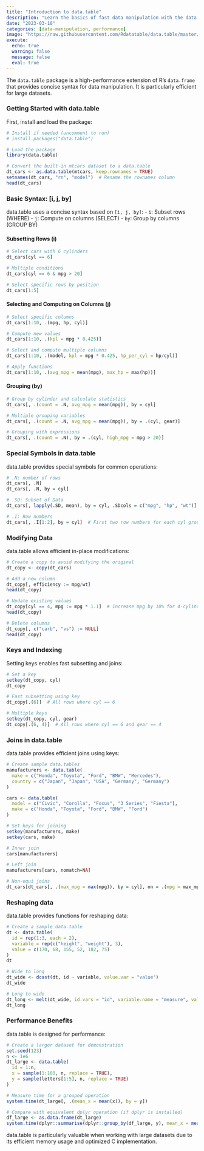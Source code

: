 ```yaml
---
title: "Introduction to data.table"
description: "Learn the basics of fast data manipulation with the data.table package in R"
date: "2023-03-10"
categories: [data-manipulation, performance]
image: "https://raw.githubusercontent.com/Rdatatable/data.table/master/vignettes/logo.png"
execute:
  echo: true
  warning: false
  message: false
  eval: true
---
```


The `data.table` package is a high-performance extension of R's `data.frame` that provides concise syntax for data manipulation. It is particularly efficient for large datasets.

### Getting Started with data.table

First, install and load the package:

```r
# Install if needed (uncomment to run)
# install.packages("data.table")

# Load the package
library(data.table)

# Convert the built-in mtcars dataset to a data.table
dt_cars <- as.data.table(mtcars, keep.rownames = TRUE)
setnames(dt_cars, "rn", "model")  # Rename the rownames column
head(dt_cars)
```

### Basic Syntax: \[i, j, by\]

data.table uses a concise syntax based on `[i, j, by]`: - `i`: Subset rows (WHERE) - `j`: Compute on columns (SELECT) - `by`: Group by columns (GROUP BY)

#### Subsetting Rows (i)

```r
# Select cars with 6 cylinders
dt_cars[cyl == 6]

# Multiple conditions
dt_cars[cyl == 6 & mpg > 20]

# Select specific rows by position
dt_cars[1:5]
```

#### Selecting and Computing on Columns (j)

```r
# Select specific columns
dt_cars[1:10, .(mpg, hp, cyl)]

# Compute new values
dt_cars[1:10, .(kpl = mpg * 0.425)]

# Select and compute multiple columns
dt_cars[1:10, .(model, kpl = mpg * 0.425, hp_per_cyl = hp/cyl)]

# Apply functions
dt_cars[1:10, .(avg_mpg = mean(mpg), max_hp = max(hp))]
```

#### Grouping (by)

```r
# Group by cylinder and calculate statistics
dt_cars[, .(count = .N, avg_mpg = mean(mpg)), by = cyl]

# Multiple grouping variables
dt_cars[, .(count = .N, avg_mpg = mean(mpg)), by = .(cyl, gear)]

# Grouping with expressions
dt_cars[, .(count = .N), by = .(cyl, high_mpg = mpg > 20)]
```

### Special Symbols in data.table

data.table provides special symbols for common operations:

```r
# .N: number of rows
dt_cars[, .N]
dt_cars[, .N, by = cyl]

# .SD: Subset of Data
dt_cars[, lapply(.SD, mean), by = cyl, .SDcols = c("mpg", "hp", "wt")]

# .I: Row numbers
dt_cars[, .I[1:2], by = cyl]  # First two row numbers for each cyl group
```

### Modifying Data

data.table allows efficient in-place modifications:

```r
# Create a copy to avoid modifying the original
dt_copy <- copy(dt_cars)

# Add a new column
dt_copy[, efficiency := mpg/wt]
head(dt_copy)

# Update existing values
dt_copy[cyl == 4, mpg := mpg * 1.1]  # Increase mpg by 10% for 4-cylinder cars
head(dt_copy)

# Delete columns
dt_copy[, c("carb", "vs") := NULL]
head(dt_copy)
```

### Keys and Indexing

Setting keys enables fast subsetting and joins:

```r
# Set a key
setkey(dt_copy, cyl)
dt_copy

# Fast subsetting using key
dt_copy[.(6)]  # All rows where cyl == 6

# Multiple keys
setkey(dt_copy, cyl, gear)
dt_copy[.(6, 4)]  # All rows where cyl == 6 and gear == 4
```

### Joins in data.table

data.table provides efficient joins using keys:

```r
# Create sample data.tables
manufacturers <- data.table(
  make = c("Honda", "Toyota", "Ford", "BMW", "Mercedes"),
  country = c("Japan", "Japan", "USA", "Germany", "Germany")
)

cars <- data.table(
  model = c("Civic", "Corolla", "Focus", "3 Series", "Fiesta"),
  make = c("Honda", "Toyota", "Ford", "BMW", "Ford")
)

# Set keys for joining
setkey(manufacturers, make)
setkey(cars, make)

# Inner join
cars[manufacturers]

# Left join
manufacturers[cars, nomatch=NA]

# Non-equi joins
dt_cars[dt_cars[, .(max_mpg = max(mpg)), by = cyl], on = .(mpg = max_mpg, cyl)]
```

### Reshaping data

data.table provides functions for reshaping data:

```r
# Create a sample data.table
dt <- data.table(
  id = rep(1:3, each = 2),
  variable = rep(c("height", "weight"), 3),
  value = c(170, 68, 155, 52, 182, 75)
)
dt

# Wide to long
dt_wide <- dcast(dt, id ~ variable, value.var = "value")
dt_wide

# Long to wide
dt_long <- melt(dt_wide, id.vars = "id", variable.name = "measure", value.name = "value")
dt_long
```

### Performance Benefits

data.table is designed for performance:

```r
# Create a larger dataset for demonstration
set.seed(123)
n <- 1e6
dt_large <- data.table(
  id = 1:n,
  x = sample(1:100, n, replace = TRUE),
  y = sample(letters[1:5], n, replace = TRUE)
)

# Measure time for a grouped operation
system.time(dt_large[, .(mean_x = mean(x)), by = y])

# Compare with equivalent dplyr operation (if dplyr is installed)
df_large <- as.data.frame(dt_large)
system.time(dplyr::summarise(dplyr::group_by(df_large, y), mean_x = mean(x)))
```

data.table is particularly valuable when working with large datasets due to its efficient memory usage and optimized C implementation.

